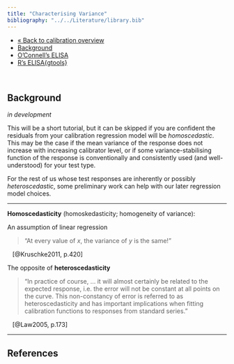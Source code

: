 ```yaml
---
title: "Characterising Variance"
bibliography: "../../Literature/library.bib"
---  
```


<!-- Section tabs -->
<ul class="nav nav-tabs" role="tablist">
  <li><a href="calib_overview.html">&laquo; Back to calibration overview</a></li>
  <li><a href="calib_tut3_variance_background.html">Background</a></li>
  <li><a href="calib_tut3_variance_ocon.html">O'Connell's ELISA</a></li>
  <li><a href="calib_tut3_variance_elisa.html">R's ELISA{gtools}</a></li>
</ul>
<br>

## Background

*in development*

This will be a short tutorial, but it can be skipped if you are confident the residuals from your calibration regression model will be *homoscedastic*. This may be the case if the mean variance of the response does not increase with increasing calibrator level, or if some variance-stabilising function of the response is conventionally and consistently used (and well-understood) for your test type.

For the rest of us whose test responses are inherently or possibly *heteroscedastic*, some preliminary work can help with our later regression model choices.

<!--
Characterising the variance of data set using ANOVA and variance regression:

Pooled runs---those from when the technology was stable, but not necessarily collected under some formal performance study design

-->

***  

**Homoscedasticity** (homoskedasticity; homogeneity of variance):

An assumption of linear regression   

> "At every value of $x$, the variance of $y$ is the same!" 

&nbsp;&nbsp;&nbsp;[@Kruschke2011, p.420] 

The opposite of **heteroscedasticity**  

> "In practice of course, ... it will almost certainly be related to the expected response, i.e. the error will not be constant at all points on the curve. This non-constancy of error is referred to as heteroscedasticity and has important implications when fitting calibration functions to responses from standard series." 

&nbsp;&nbsp;&nbsp;[@Law2005, p.173]

***  

<!--

Most commonly, the variance of the response increases with increasing response value. Some established test systems may have a built-in variance-stabilising model that delivers homoscedastic output, but the variance pattern had to be understood first. For test developers or others needing to make long-term decisions about calibration models, this tutorial will describe ways to characterise the pattern in the variance using data accumulated over many runs in the late stages of test development.

Good, stable estimates of the variance model can only be obtained from a high number of replicates. Once the [test system] is technically stable, it is probably safe to assume that the variance pattern is fairly constant between runs and over time (even if the curve shape varies moderately). Hence, historical and preliminary runs can be used [@Dunn2013]. That is, something can be learned from gradually accumulating data from samples measured before the big, systematic data collection for the baseline/master calibration curve. Any samples measured on a fairly stable system (with no known major errors) should be recorded along with the experimental conditions (optical reader characteristics, substrate characteristics, reagent batch and age, etc). These pooled data will contribute to the variance characterisation---don't overwrite these data!

The data can be pooled even while [relative substrate and reagent concentrations are adjusted]. The absolute values of the curve model parameters between runs over the course of late-stage test development may change, but the direction and relative magnitude of the response mean-variance relationship should not if the signal type and reader technology is constant. There are methods that separate the variance into within- and between-group components; therefore, the relationship between magnitude of the response and variance of the response can be estimated without worrying about between-run differences or the curve model parameters describing the signal to analyte concentration relationship. Hence, we group results by calibrator level---using calibrator concentration as an ordered factor, unconcerned with its absolute value.

### Variance and residuals

The calculation for the variance for a single mean from a single group is straightforward. Variance is the *mean* squared difference between each individual result and the group mean---that is, the *sum of squares* divided by sample size (or *n - 1* for sample variance by some conventions). When factors or other variables are included because they explain some of the variability in the observed responses, the unexplained variance is of interest. In that case, the differences from the adjusted mean response are usually called the *residuals* or errors. ANalysis Of VAriance (ANOVA) is the traditional way to perform these calculations. 

### Pooled variance from ANOVA

In traditional assay data collection methods, getting good estimate of variance can be challenging. We cannot get precise estimates from any one run since we have only two replicates per run per concentration. Also, probability theory suggests we cannot have a lot of confidence in the accuracy of the point estimate. Even a large number of replicates from one run may not be representative of runs for this system in general. Different calibrator levels cannot be grouped since we suspect variance changes with concentration---the original reason for this step. 

Hence, we will group, or *pool*, the runs for each calibrator level. (Remember: we treat calibrator concentration as an ordered factor, ignoring the absolute concentration value.) We can get the mean squared error (i.e. variance) for the residuals from an ANOVA analysis or the residual standard error from a regression (same underlying calculations). ANOVA is the traditionally recommended method and delays the need to understand group effects. We are not interested in an effect estimate for each run (at least not now).

We must include the run variable in the ANOVA model as a factor. As is, `plate` is numerical and would be treated as a continuous variable, which would not make sense in this case. Therefore, we use the newly created `run` factor variable. You will know if you have accidentally included your run variable as a continuous variable if it is associated with only 1 degree of freedom (see output below).

*In prediction applications the **standard deviation of the standard deviation** is very important.* In ANOVA and least-squares regression, this is the *residual standard error* (RSE). `Residual standard error` and `Residuals:Mean Sq` in the two alternative ANOVA outputs are equivalent: RSE is the square root of mean squared error (MSE) of the residuals. [And MSE is synonymous with sample variance.]

### Quality of the variance estimate

As with all estimates, we should question whether or not the sample is likely to be a good reflection of the 'truth' or at least reflect many other sets of observations from the same system.

A 95% confidence interval could serve as a measure of the quality of the variance estimate, or our confidence in the estimate (a pragmatic, not formal definition of confidence limits). The standard deviation, rather than variance, is easier to work with since it is on the same scale as the original observations, [changing linearly]. The terminology may be a little confusing for those more familiar with the standard error *of the mean*. Whereas standard error of the mean is affected by sample size, [residual standard error is not]. This an especially important distinction in test characterisation. We will not use the standard error *of the mean* as much as in typical scientific studies because we are interested in expected variability not central tendency. 

The SD of the SD or variance estimate is so often ignored in classical analyses that it can be difficult to find a built-in function for it in statistical packages. In simple cases, it is easy to calculate if you are comfortable making the assumption that sample variance estimates follow a chi-square distribution (http://www.stat.purdue.edu/~tlzhang/stat511/chapter7_4.pdf). With small groups of data---especially 2 (!) replicates by run and concentration---the variance estimate for any given group would not be expected to be very stable. This can be represented by the width of the **confidence interval for its standard deviation**.

The Immunoassay Handbook [@Dunn2013] recommends regressing the log of the variance in the response on log of group mean response using a power function.

#### Modelling the variance in the signal {#cc-var}

* * * * 
**Outline** (temporary)

- From the preliminary data, estimate the variance function (roughly):

    1. Do the data, with respect to mean signal by level (ranked, untransformed), appear to be homoscedastic (dispersion of the individual points around the mean fairly constant from one level to the next) or heteroscedastic (in particular here, wider dispersion with increasing mean)?

    2. A function of $x$ or $y$?
        
        - Philosophical reasons for $x$ vs $y$?   

        - If the underlying model is sigmoidal, but the asymptotes are not known, is either $x$ or $y$ better?  

        - Is the increasing dispersion thought to be due to the emission or capture of the signal, or the concentration or reactions generating the signal? Maybe the former argues for $y$ and the latter argues for $x$  

        - Ultimately, the curve is to be used to predict $x$ when we have $y$. Does that argue for $y$?^[I guess I am leaning toward $y$, but not very confident yet]  

    3. Rough shape and magnitude:

        - Does the variance increase a little or a lot?

        - Does it increase at a constant or growing rate?

        - Do you prefer to think about it in terms of variance or standard deviation?^[I find SD easier to picture]

    4. Does your software/function make it easy to model the variance explicitly (e.g. BUGS) or does the syntax require providing a ‘weight’?

* * * *


##### Purpose

It is very common in ELISA methods for the variance to increase with increasing mean response. The *Coefficient of Variation (CV)* is traditionally used in clinical chemistry as a variance-stabilising summary statistic when the variance (and standard deviation) increases with increasing mean response: *standard deviation (SD)* of the response divided by the *mean* response by calibrator group (often expressed as a percent). The CV is a statistic that can nicely summarise the overall variability in the signal *if* the standard deviation increases with mean response [at a constant rate]. If the variance is constant, however, the CV will decrease with concentration---not producing a good overall summary statistic---and simply the (untransformed) SD will be a better overall descriptor of the variability in the response. A smoothed relationship of the variance by increasing mean response is called a *variance function*.

Beyond descriptive purposes, we explore the response variance (by calibrator group) in anticipation of the regression analysis used to estimate the calibration curve---whether linear or non-linear. Unless otherwise stated, least squares regression methods assume 1) the variance is normally distributed about the regression line, which is usually the case with immunoassay data, and 2) is of constant magnitude across the observed range of *x* (i.e. *homoscedastic*), which, as we just discussed, is often not the case (i.e. suffers from one type of *heteroscedasticity*).  

Since the least squares regression algorithm tries to minimize the squared distances to the regression line, higher response observations may have undue influence on the estimation of the regression line when they have a large variance. In that case, we will want to restore a more even influence of all calibrator levels by specifying a variance function that correct for this assumption violation. Another way to achieve more eveness is to specify weights to each observation by concentration or response (e.g. *1/X*, *1/X^2^*, *1/Y*, etc.). Weighting often does not change the curve-shape parameters (e.g. slope) very much, but it can have a large influence on imprecision statistics (e.g. standard error). If using curve-fitting software that does not allow a user-supplied variance function or weight, use the closest option.  

Note that to get stable estimates of *CV* or the variance function, a lot of data is needed. Technically, variance can be calculated from 3 replicates, but the standard error for this estimate would be so wide, reflecting the high probability of getting a very different estimate if you repeated the exercise. Theoretically, however, the variance function should not change much from reader to reader, day to day or reagent batch to batch---that is, it should be a property of the test system as a whole so data from replicates collected over time can be pooled. This may be started prior to data collection for the initial master curve study (and then verified or updated).  

### R notes

We still don't want to make assumptions about the shape of the calibration curve; that is, the  specific relationship between response and calibrator concentration, because when we have heteroscedasticity, the regression estimates will be bias until we model the variance structure better. Catch 22? No, we can model the variance as a function of mean response by calibrator level. We will assume variance increases as a smooth function of increasing response. 

Working with factors---as opposed to integer or character codes---can be useful, but tricky; see [Patrick Burns' R Inferno](http://www.burns-stat.com/pages/Tutor/R_inferno.pdf), section 8.2, for more help with factors. 

--> 

## References



